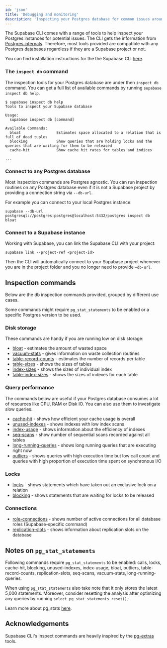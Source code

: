 ```yaml
---
id: 'json'
title: 'Debugging and monitoring'
description: 'Inspecting your Postgres database for common issues around disk, query performance, index, locks, and more using the terminal.'
---
```


The Supabase CLI comes with a range of tools to help inspect your Postgres instances for potential issues. The CLI gets the information from <a href="https://www.postgresql.org/docs/current/internals.html" target="_blank">Postgres internals</a>. Therefore, most tools provided are compatible with any Postgres databases regardless if they are a Supabase project or not.

You can find installation instructions for the the Supabase CLI <a href="/docs/guides/cli" target="_blank">here</a>.

### The `inspect db` command

The inspection tools for your Postgres database are under then `inspect db` command. You can get a full list of available commands by running `supabase inspect db help`.

```
$ supabase inspect db help
Tools to inspect your Supabase database

Usage:
  supabase inspect db [command]

Available Commands:
  bloat                Estimates space allocated to a relation that is full of dead tuples
  blocking             Show queries that are holding locks and the queries that are waiting for them to be released
  cache-hit            Show cache hit rates for tables and indices

...
```

### Connect to any Postgres database

Most inspection commands are Postgres agnostic. You can run inspection routines on any Postgres database even if it is not a Supabase project by providing a connection string via `--db-url`.

For example you can connect to your local Postgres instance:

```
supabase --db-url postgresql://postgres:postgres@localhost:5432/postgres inspect db bloat
```

### Connect to a Supabase instance

Working with Supabase, you can link the Supabase CLI with your project:

```
supabase link --project-ref <project-id>
```

Then the CLI will automatically connect to your Supabase project whenever you are in the project folder and you no longer need to provide `—db-url`.

## Inspection commands

Below are the db inspection commands provided, grouped by different use cases.

<Admonition type="note">

Some commands might require `pg_stat_statements` to be enabled or a specific Postgres version to be used.

</Admonition>

### Disk storage

These commands are handy if you are running low on disk storage:

- [bloat](/docs/reference/cli/supabase-inspect-db-bloat) - estimates the amount of wasted space
- [vacuum-stats](/docs/reference/cli/supabase-inspect-db-vacuum-stats) - gives information on waste collection routines
- [table-record-counts](/docs/reference/cli/supabase-inspect-db-table-record-counts) - estimates the number of records per table
- [table-sizes](/docs/reference/cli/supabase-inspect-db-table-sizes) - shows the sizes of tables
- [index-sizes](/docs/reference/cli/supabase-inspect-db-index-sizes) - shows the sizes of individual index
- [table-index-sizes](/docs/reference/cli/supabase-inspect-db-table-index-sizes) - shows the sizes of indexes for each table

### Query performance

The commands below are useful if your Postgres database consumes a lot of resources like CPU, RAM or Disk IO. You can also use them to investigate slow queries.

- [cache-hit](/docs/reference/cli/supabase-inspect-db-cache-hit) - shows how efficient your cache usage is overall
- [unused-indexes](/docs/reference/cli/supabase-inspect-db-unused-indexes) - shows indexes with low index scans
- [index-usage](/docs/reference/cli/supabase-inspect-db-index-usage) - shows information about the efficiency of indexes
- [seq-scans](/docs/reference/cli/supabase-inspect-db-seq-scans) - show number of sequential scans recorded against all tables
- [long-running-queries](/docs/reference/cli/supabase-inspect-db-long-running-queries) - shows long running queries that are executing right now
- [outliers](/docs/reference/cli/supabase-inspect-db-outliers) - shows queries with high execution time but low call count and queries with high proportion of execution time spent on synchronous I/O

### Locks

- [locks](/docs/reference/cli/supabase-inspect-db-locks) - shows statements which have taken out an exclusive lock on a relation
- [blocking](/docs/reference/cli/supabase-inspect-db-blocking) - shows statements that are waiting for locks to be released

### Connections

- [role-connections](/docs/reference/cli/supabase-inspect-db-role-connections) - shows number of active connections for all database roles (Supabase-specific command)
- [replication-slots](/docs/reference/cli/supabase-inspect-db-replication-slots) - shows information about replication slots on the database

## Notes on `pg_stat_statements`

Following commands require `pg_stat_statements` to be enabled: calls, locks, cache-hit, blocking, unused-indexes, index-usage, bloat, outliers, table-record-counts, replication-slots, seq-scans, vacuum-stats, long-running-queries.

When using `pg_stat_statements` also take note that it only stores the latest 5,000 statements. Moreover, consider resetting the analysis after optimizing any queries by running `select pg_stat_statements_reset();`

Learn more about pg_stats [here](https://supabase.com/docs/guides/database/extensions/pg_stat_statements).

## Acknowledgements

Supabase CLI's inspect commands are heavily inspired by the <a href="https://github.com/heroku/heroku-pg-extras" target="_blank">pg-extras</a> tools.
